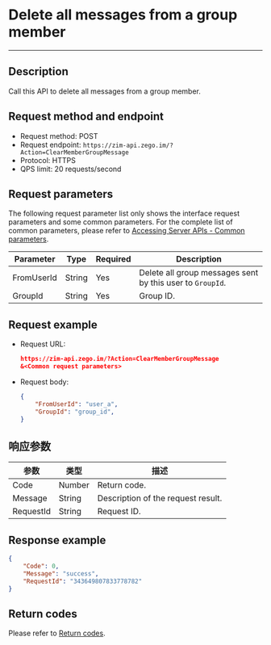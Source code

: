 # Delete all messages from a group member

---

## Description

Call this API to delete all messages from a group member.

## Request method and endpoint
- Request method: POST
- Request endpoint: `https://zim-api.zego.im/?Action=ClearMemberGroupMessage`
- Protocol: HTTPS
- QPS limit: 20 requests/second

## Request parameters

The following request parameter list only shows the interface request parameters and some common parameters. For the complete list of common parameters, please refer to [Accessing Server APIs - Common parameters](./../Accessing%20Server%20APIs.mdx#common-parameters).

| Parameter  | Type   | Required | Description                                   |
| ---------- | ------ | -------- | --------------------------------------------- |
| FromUserId | String | Yes      | Delete all group messages sent by this user to `GroupId`. |
| GroupId    | String | Yes      | Group ID.                                     |

## Request example

- Request URL:

  ```json
  https://zim-api.zego.im/?Action=ClearMemberGroupMessage
  &<Common request parameters>
  ```

- Request body:
  ```json
  {
      "FromUserId": "user_a",
      "GroupId": "group_id",
  }
  ```
  
## 响应参数
| 参数 | 类型 | 描述 |
|------|------|------|
| Code | Number | Return code. |
| Message | String | Description of the request result. |
| RequestId | String | Request ID. |

## Response example

```json
{
    "Code": 0,
    "Message": "success",
    "RequestId": "343649807833778782"
}
```

## Return codes

Please refer to [Return codes](../Return%20codes.mdx).